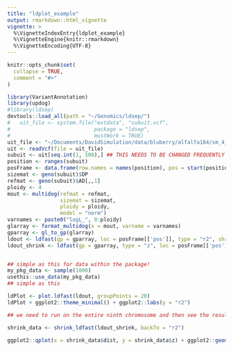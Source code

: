 ```yaml
---
title: "ldplot_example"
output: rmarkdown::html_vignette
vignette: >
  %\VignetteIndexEntry{ldplot_example}
  %\VignetteEngine{knitr::rmarkdown}
  %\VignetteEncoding{UTF-8}
---
```


```r
knitr::opts_chunk$set(
  collapse = TRUE,
  comment = "#>"
)
```

```r
library(VariantAnnotation)
library(updog)
#library(ldsep)
devtools::load_all(path = "~/Genomics/ldsep/")
#   uit_file <- system.file("extdata", "subuit.vcf", 
#                           package = "ldsep",
#                           mustWork = TRUE)
uit_file <- "~/Documents/DavidSimulation/data/bluberry/alfalfa184/sm_4_chr9.vcf"
uit <- readVcf(file = uit_file)
subuit <- uit[seq.int(1, 100),] ## THIS NEEDS TO BE CHANGED FREQUENTLY
position <- ranges(subuit)
posFrame <- data.frame(row.names = names(position), pos = start(position))
sizemat <- geno(subuit)$DP
refmat <- geno(subuit)$AD[,,1]
ploidy <- 4
mout <- multidog(refmat = refmat, 
                 sizemat = sizemat, 
                 ploidy = ploidy, 
                 model = "norm")
varnames <- paste0("logL_", 0:ploidy)
glarray <- format_multidog(x = mout, varname = varnames)
gparray <- gl_to_gp(glarray)
ldout <- ldfast(gp = gparray, loc = posFrame[['pos']], type = "r2", shrinkrr = FALSE)
ldout_shrink <- ldfast(gp = gparray, type = "z", loc = posFrame[['pos']], shrinkrr = FALSE)


## simple as this for data within the package!
my_pkg_data <- sample(1000)
usethis::use_data(my_pkg_data)
## simple as this
```

```r
ldPlot <- plot.ldfast(ldout, groupPoints = 20)
ldPlot + ggplot2::theme_minimal() + ggplot2::labs(y = "r2")

## we need to run on the entire ninth chromosome and then see the results::

shrink_data <- shrink_ldfast(ldout_shrink, backTo = "r2")

ggplot2::qplot(x = shrink_data$dist, y = shrink_data$z) + ggplot2::geom_point(ggplot2::aes(x = shrink_data$dist, y = shrink_data$adj), color = "red")
```



